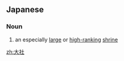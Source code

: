 ==Japanese==
{{ja-kanjitab|たい|しゃ|yomi=o}}

===Noun===
{{ja-noun|たいしゃ}}

# an especially [[large]] or [[high-ranking]] [[shrine]]

[[zh:大社]]